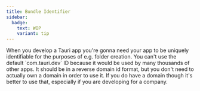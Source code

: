 ```yaml
---
title: Bundle Identifier
sidebar:
  badge:
    text: WIP
    variant: tip
---
```



<SimonSays title="A unique ID for your app">
When you develop a Tauri app you're gonna need your app to be uniquely identifiable for the purposes of e.g. folder creation. You can't use the default `com.tauri.dev` ID because it would be used by many thousands of other apps. It should be in a reverse domain id format, but you don't need to actually own a domain in order to use it. If you do have a domain though it's better to use that, especially if you are developing for a company.
</SimonSays>

